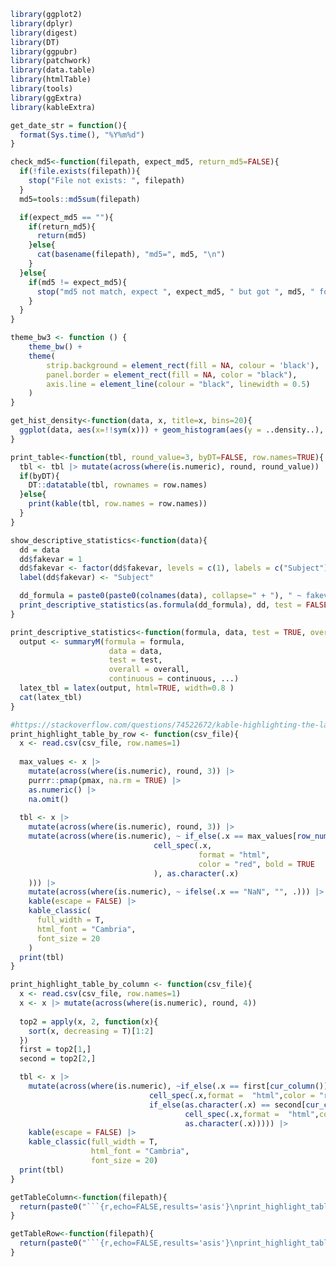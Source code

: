 
```r
library(ggplot2)
library(dplyr)
library(digest)
library(DT)
library(ggpubr)
library(patchwork)
library(data.table)
library(htmlTable)
library(tools)
library(ggExtra)
library(kableExtra)

get_date_str = function(){
  format(Sys.time(), "%Y%m%d")
}

check_md5<-function(filepath, expect_md5, return_md5=FALSE){
  if(!file.exists(filepath)){
    stop("File not exists: ", filepath)
  }
  md5=tools::md5sum(filepath)

  if(expect_md5 == ""){
    if(return_md5){
      return(md5)
    }else{
      cat(basename(filepath), "md5=", md5, "\n")
    }
  }else{
    if(md5 != expect_md5){
      stop("md5 not match, expect ", expect_md5, " but got ", md5, " for file ", filepath)
    }
  }
}

theme_bw3 <- function () { 
	theme_bw() +
	theme(
		strip.background = element_rect(fill = NA, colour = 'black'),
		panel.border = element_rect(fill = NA, color = "black"),			
		axis.line = element_line(colour = "black", linewidth = 0.5)
	)
}

get_hist_density<-function(data, x, title=x, bins=20){
  ggplot(data, aes(x=!!sym(x))) + geom_histogram(aes(y = ..density..), colour = 1, fill = "white", bins=bins) + geom_density() + ggtitle(title) + theme_bw3()
}

print_table<-function(tbl, round_value=3, byDT=FALSE, row.names=TRUE){
  tbl <- tbl |> mutate(across(where(is.numeric), round, round_value))
  if(byDT){
    DT::datatable(tbl, rownames = row.names)
  }else{
    print(kable(tbl, row.names = row.names))
  }
}

show_descriptive_statistics<-function(data){
  dd = data
  dd$fakevar = 1
  dd$fakevar <- factor(dd$fakevar, levels = c(1), labels = c("Subject"))
  label(dd$fakevar) <- "Subject"

  dd_formula = paste0(paste0(colnames(data), collapse=" + "), " ~ fakevar")
  print_descriptive_statistics(as.formula(dd_formula), dd, test = FALSE)
}

print_descriptive_statistics<-function(formula, data, test = TRUE, overall = FALSE, continuous = 5, ...){
  output <- summaryM(formula = formula,
                      data = data, 
                      test = test, 
                      overall = overall, 
                      continuous = continuous, ...)
  latex_tbl = latex(output, html=TRUE, width=0.8 )
  cat(latex_tbl)
}

#https://stackoverflow.com/questions/74522672/kable-highlighting-the-largest-value-in-each-row-r-knitr
print_highlight_table_by_row <- function(csv_file){
  x <- read.csv(csv_file, row.names=1)
  
  max_values <- x |>
    mutate(across(where(is.numeric), round, 3)) |>
    purrr::pmap(pmax, na.rm = TRUE) |>
    as.numeric() |>
    na.omit()
  
  tbl <- x |>
    mutate(across(where(is.numeric), round, 3)) |>
    mutate(across(where(is.numeric), ~ if_else(.x == max_values[row_number()],
                                cell_spec(.x,
                                          format = "html",
                                          color = "red", bold = TRUE
                                ), as.character(.x)
    ))) |>
    mutate(across(where(is.numeric), ~ ifelse(.x == "NaN", "", .))) |>
    kable(escape = FALSE) |>
    kable_classic(
      full_width = T,
      html_font = "Cambria",
      font_size = 20
    )
  print(tbl)
}

print_highlight_table_by_column <- function(csv_file){
  x <- read.csv(csv_file, row.names=1)
  x <- x |> mutate(across(where(is.numeric), round, 4))
  
  top2 = apply(x, 2, function(x){
    sort(x, decreasing = T)[1:2]
  })
  first = top2[1,]
  second = top2[2,]

  tbl <- x |> 
    mutate(across(where(is.numeric), ~if_else(.x == first[cur_column()],
                               cell_spec(.x,format =  "html",color = "red", bold = TRUE), 
                               if_else(as.character(.x) == second[cur_column()],
                                       cell_spec(.x,format =  "html",color = "blue", bold = TRUE), 
                                       as.character(.x))))) |> 
    kable(escape = FALSE) |> 
    kable_classic(full_width = T, 
                  html_font = "Cambria", 
                  font_size = 20)
  print(tbl)
}

getTableColumn<-function(filepath){
  return(paste0("```{r,echo=FALSE,results='asis'}\nprint_highlight_table_by_column('", filepath, "')\n```\n\n"))
}

getTableRow<-function(filepath){
  return(paste0("```{r,echo=FALSE,results='asis'}\nprint_highlight_table_by_row('", filepath, "')\n```\n\n"))
}

```